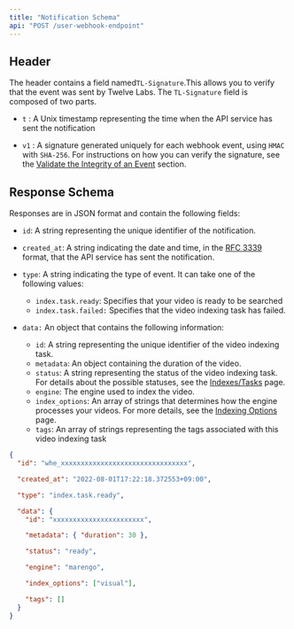 ```yaml
---
title: "Notification Schema"
api: "POST /user-webhook-endpoint"
---
```


## Header

The header contains a field named`TL-Signature`.This allows you to verify that the event was sent by Twelve Labs. The `TL-Signature` field is composed of two parts.

- `t` : A Unix timestamp representing the time when the API service has sent the notification

- `v1` : A signature generated uniquely for each webhook event, using `HMAC` with `SHA-256`. For instructions on how you can verify the signature, see the [Validate the Integrity of an Event](/guides/webhooks/requirements-for-processing-notifications#1.-validate-the-integrity-of-an-event) section.

## Response Schema

Responses are in JSON format and contain the following fields:

- `id`: A string representing the unique identifier of the notification.

- `created_at`: A string indicating the date and time, in the [RFC 3339](https://datatracker.ietf.org/doc/html/rfc3339) format, that the API service has sent the notification.

- `type`: A string indicating the type of event. It can take one of the following values:

  - `index.task.ready`: Specifies that your video is ready to be searched
  - `index.task.failed:` Specifies that the video indexing task has failed.

- `data:` An object that contains the following information:
  - `id`: A string representing the unique identifier of the video indexing task.
  - `metadata`: An object containing the duration of the video.
  - `status`: A string representing the status of the video indexing task. For details about the possible statuses, see the [Indexes/Tasks](/reference/api-reference/indexes-tasks) page.
  - `engine`: The engine used to index the video.
  - `index_options`: An array of strings that determines how the engine processes your videos. For more details, see the [Indexing Options](/concepts/indexing-options) page.
  - `tags`: An array of strings representing the tags associated with this video indexing task

<ResponseExample>

```json Response Example
{
  "id": "whe_xxxxxxxxxxxxxxxxxxxxxxxxxxxxxxxx",

  "created_at": "2022-08-01T17:22:18.372553+09:00",

  "type": "index.task.ready",

  "data": {
    "id": "xxxxxxxxxxxxxxxxxxxxxxx",

    "metadata": { "duration": 30 },

    "status": "ready",

    "engine": "marengo",

    "index_options": ["visual"],

    "tags": []
  }
}
```

</ResponseExample>
